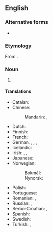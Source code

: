 {{also|by-product}}
==English==
{{wikipedia|by-product}}

===Alternative forms===
* {{l|en|by-product}}

===Etymology===
From {{affix|en|by-|product}}.

===Noun===
{{en-noun}}

# {{alternative form of|en|by-product}}

====Translations====
{{trans-top|secondary or additional product}}
* Catalan: {{t|ca|subproducte|m}}
* Chinese:
*: Mandarin: {{t+|cmn|副產品|sc=Hani}}, {{t+|cmn|副产品|tr=fùchǎnpǐn|sc=Hani}}
* Dutch: {{t+|nl|bijproduct|n}}
* Finnish: {{t+|fi|sivutuote}}
* French: {{t+|fr|sous-produit|m}}
* German: {{t+|de|Nebenprodukt|n}}, {{t|de|Beiprodukt|n}}, {{t|de|Nachprodukt|n}}, {{t|de|Teilprodukt|n}}
* Icelandic: {{t|is|aukaafurð|f}}
* Irish: {{t|ga|fotháirge|m}}, {{t|ga|fothoradh|m}}, {{t|ga|seachtháirge|m}}
* Japanese: {{t+|ja|副産物|tr=ふくさんぶつ, fukusanbutsu|sc=Jpan}}
* Norwegian:
*: Bokmål: {{t|nb|biprodukt|n}}
*: Nynorsk: {{t|nn|biprodukt|n}}
{{trans-mid}}
* Polish: {{t|pl|produkt uboczny|m}}
* Portuguese: {{t+|pt|derivado|m}}
* Romanian: {{t+|ro|subprodus|n}}, {{t+|ro|semifabricat|n}}
* Russian: {{t|ru|побо́чный проду́кт|m}}, {{t+|ru|субпроду́кт|m}}
* Serbo-Croatian: {{t+|sh|nusproizvod|m}}, {{t|sh|nusprodukt|m}}
* Spanish: {{t|es|subproducto|m}}
* Swedish: {{t+|sv|biprodukt|c}}
* Turkish: {{t|tr|yanürün}}, {{t+|tr|yan ürün}}
{{trans-bottom}}